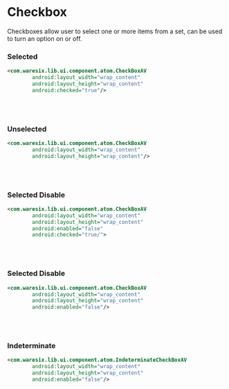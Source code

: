 
# Checkbox
Checkboxes allow user to select one or more items from a set, can be used to turn an option on or off.

<div style={{display: 'flex', alignItems:'center',justifyContent: 'space-evenly', backgroundColor: '#F4F6F8', borderRadius: 16, padding: 32, marginBottom: 24}}>
    <CheckboxImage width={'50%'}/>
</div>

### Selected
```xml
<com.waresix.lib.ui.component.atom.CheckBoxAV
        android:layout_width="wrap_content"
        android:layout_height="wrap_content"
        android:checked="true"/>
```

<br/><br/>

### Unselected
```xml
<com.waresix.lib.ui.component.atom.CheckBoxAV
        android:layout_width="wrap_content"
        android:layout_height="wrap_content"/>
```

<br/><br/>

### Selected Disable
```xml
<com.waresix.lib.ui.component.atom.CheckBoxAV
        android:layout_width="wrap_content"
        android:layout_height="wrap_content"
        android:enabled="false"
        android:checked="true/">
```

<br/><br/>

### Selected Disable
```xml
<com.waresix.lib.ui.component.atom.CheckBoxAV
        android:layout_width="wrap_content"
        android:layout_height="wrap_content"
        android:enabled="false"/>
```

<br/><br/>

### Indeterminate
```xml
<com.waresix.lib.ui.component.atom.IndeterminateCheckBoxAV
        android:layout_width="wrap_content"
        android:layout_height="wrap_content"
        android:enabled="false"/>
```